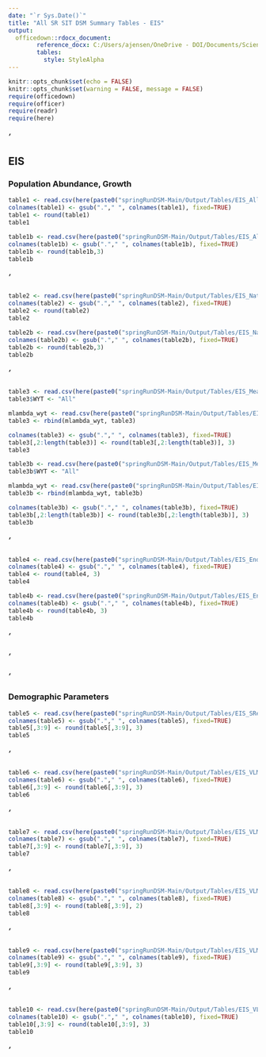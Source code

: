 ```yaml
---
date: "`r Sys.Date()`"
title: "All SR SIT DSM Summary Tables - EIS"
output: 
  officedown::rdocx_document:
        reference_docx: C:/Users/ajensen/OneDrive - DOI/Documents/Science Division/R resources/TableTemplate.docx
        tables:
          style: StyleAlpha
---
```

  
```r
knitr::opts_chunk$set(echo = FALSE)
knitr::opts_chunk$set(warning = FALSE, message = FALSE) 
require(officedown)
require(officer)
require(readr)
require(here)
```


##### '
## EIS 

### Population Abundance, Growth

```r
table1 <- read.csv(here(paste0("springRunDSM-Main/Output/Tables/EIS_AllSpawners.csv")))
colnames(table1) <- gsub("."," ", colnames(table1), fixed=TRUE)
table1 <- round(table1)
table1
```

```r
table1b <- read.csv(here(paste0("springRunDSM-Main/Output/Tables/EIS_AllSpawnersPercDiff.csv")))
colnames(table1b) <- gsub("."," ", colnames(table1b), fixed=TRUE)
table1b <- round(table1b,3)
table1b
```

##### '

```r
table2 <- read.csv(here(paste0("springRunDSM-Main/Output/Tables/EIS_NatSpawners.csv")))
colnames(table2) <- gsub("."," ", colnames(table2), fixed=TRUE)
table2 <- round(table2)
table2
```

```r
table2b <- read.csv(here(paste0("springRunDSM-Main/Output/Tables/EIS_NatSpawnersPercDiff.csv")))
colnames(table2b) <- gsub("."," ", colnames(table2b), fixed=TRUE)
table2b <- round(table2b,3)
table2b
```

##### '

```r
table3 <- read.csv(here(paste0("springRunDSM-Main/Output/Tables/EIS_MeanLambda.csv")))
table3$WYT <- "All"

mlambda_wyt <- read.csv(here(paste0("springRunDSM-Main/Output/Tables/EIS_WYTMeanLambda.csv")))
table3 <- rbind(mlambda_wyt, table3)

colnames(table3) <- gsub("."," ", colnames(table3), fixed=TRUE)
table3[,2:length(table3)] <- round(table3[,2:length(table3)], 3)
table3
```

```r
table3b <- read.csv(here(paste0("springRunDSM-Main/Output/Tables/EIS_MeanLambdaPercDiff.csv")))
table3b$WYT <- "All"

mlambda_wyt <- read.csv(here(paste0("springRunDSM-Main/Output/Tables/EIS_WYTMeanLambdaPercDiff.csv")))
table3b <- rbind(mlambda_wyt, table3b)

colnames(table3b) <- gsub("."," ", colnames(table3b), fixed=TRUE)
table3b[,2:length(table3b)] <- round(table3b[,2:length(table3b)], 3)
table3b
```

##### '

```r
table4 <- read.csv(here(paste0("springRunDSM-Main/Output/Tables/EIS_EndLambda.csv")))
colnames(table4) <- gsub("."," ", colnames(table4), fixed=TRUE)
table4 <- round(table4, 3)
table4
```

```r
table4b <- read.csv(here(paste0("springRunDSM-Main/Output/Tables/EIS_EndLambdaPercDiff.csv")))
colnames(table4b) <- gsub("."," ", colnames(table4b), fixed=TRUE)
table4b <- round(table4b, 3)
table4b
```

##### '

##### '
##### ' 
### Demographic Parameters

```r
table5 <- read.csv(here(paste0("springRunDSM-Main/Output/Tables/EIS_SRearUSR.csv")))
colnames(table5) <- gsub("."," ", colnames(table5), fixed=TRUE)
table5[,3:9] <- round(table5[,3:9], 3)
table5
```
##### ' 

```r
table6 <- read.csv(here(paste0("springRunDSM-Main/Output/Tables/EIS_VLMigrUM.csv")))
colnames(table6) <- gsub("."," ", colnames(table6), fixed=TRUE)
table6[,3:9] <- round(table6[,3:9], 3)
table6
```
##### ' 

```r
table7 <- read.csv(here(paste0("springRunDSM-Main/Output/Tables/EIS_VLMigrLM.csv")))
colnames(table7) <- gsub("."," ", colnames(table7), fixed=TRUE)
table7[,3:9] <- round(table7[,3:9], 3)
table7
```

##### '
```r
table8 <- read.csv(here(paste0("springRunDSM-Main/Output/Tables/EIS_VLMigrLL.csv")))
colnames(table8) <- gsub("."," ", colnames(table8), fixed=TRUE)
table8[,3:9] <- round(table8[,3:9], 2)
table8
```

##### '
```r
table9 <- read.csv(here(paste0("springRunDSM-Main/Output/Tables/EIS_VLMigrNDelta.csv")))
colnames(table9) <- gsub("."," ", colnames(table9), fixed=TRUE)
table9[,3:9] <- round(table9[,3:9], 3)
table9
```

##### '
```r
table10 <- read.csv(here(paste0("springRunDSM-Main/Output/Tables/EIS_VLMigrSDelta.csv")))
colnames(table10) <- gsub("."," ", colnames(table10), fixed=TRUE)
table10[,3:9] <- round(table10[,3:9], 3)
table10
```
##### '


